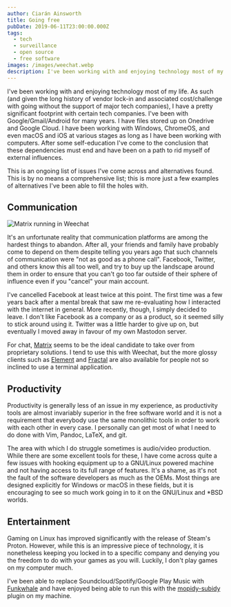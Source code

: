 ```yaml
---
author: Ciarán Ainsworth
title: Going free
pubDate: 2019-06-11T23:00:00.000Z
tags:
  - tech
  - surveillance
  - open source
  - free software
images: /images/weechat.webp
description: I've been working with and enjoying technology most of my life. As such (and given the long history of vendor lock-in and associated cost/challenge with going without the support of major tech companies), I have a pretty significant footprint with certain tech companies.
---
```


I've been working with and enjoying technology most of my life. As such (and given the long history of vendor lock-in and associated cost/challenge with going without the support of major tech companies), I have a pretty significant footprint with certain tech companies. I've been with Google/Gmail/Android for many years. I have files stored up on Onedrive and Google Cloud. I have been working with Windows, ChromeOS, and even macOS and iOS at various stages as long as I have been working with computers. After some self-education I've come to the conclusion that these dependencies must end and have been on a path to rid myself of external influences.

This is an ongoing list of issues I've come across and alternatives found. This is by no means a comprehensive list; this is more just a few examples of alternatives I've been able to fill the holes with.

## Communication

![Matrix running in Weechat](/images/weechat.webp)

It's an unfortunate reality that communication platforms are among the hardest things to abandon. After all, your friends and family have probably come to depend on them despite telling you years ago that such channels of communication were "not as good as a phone call". Facebook, Twitter, and others know this all too well, and try to buy up the landscape around them in order to ensure that you can't go too far outside of their sphere of influence even if you "cancel" your main account.

I've cancelled Facebook at least twice at this point. The first time was a few years back after a mental break that saw me re-evaluating how I interacted with the internet in general. More recently, though, I simply decided to leave. I don't like Facebook as a company or as a product, so it seemed silly to stick around using it. Twitter was a little harder to give up on, but eventually I moved away in favour of my own Mastodon server.

For chat, [Matrix](https://matrix.org) seems to be the ideal candidate to take over from proprietary solutions. I tend to use this with Weechat, but the more glossy clients such as [Element](https://element.io) and [Fractal](https://wiki.gnome.org/Apps/Fractal) are also available for people not so inclined to use a terminal application.

## Productivity

Productivity is generally less of an issue in my experience, as productivity tools are almost invariably superior in the free software world and it is not a requirement that everybody use the same monolithic tools in order to work with each other in every case. I personally can get most of what I need to do done with Vim, Pandoc, LaTeX, and git.

The area with which I do struggle sometimes is audio/video production. While there are some excellent tools for these, I have come across quite a few issues with hooking equipment up to a GNU/Linux powered machine and not having access to its full range of features. It's a shame, as it's not the fault of the software developers as much as the OEMs. Most things are designed explicitly for Windows or macOS in these fields, but it is encouraging to see so much work going in to it on the GNU/Linux and \*BSD worlds.

## Entertainment

Gaming on Linux has improved significantly with the release of Steam's Proton. However, while this is an impressive piece of technology, it is nonetheless keeping you locked in to a specific company and denying you the freedom to do with your games as you will. Luckily, I don't play games on my computer much.

I've been able to replace Soundcloud/Spotify/Google Play Music with [Funkwhale](https://funkwhale.audio) and have enjoyed being able to run this with the [mopidy-subidy](https://github.com/Prior99/mopidy-subidy) plugin on my machine.
